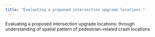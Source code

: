 ```yaml
---
title: "Evaluating a proposed intersection upgrade locations "
---
```


Evaluating a proposed intersection upgrade locations: through understanding of spatial pattern of pedestrian-related crash locations

```         
```
